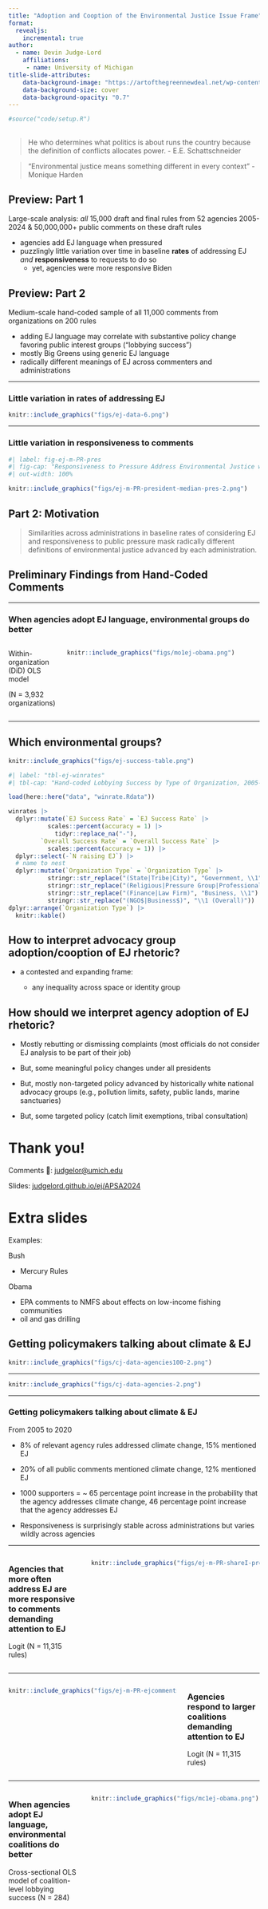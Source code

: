 ```yaml
---
title: "Adoption and Cooption of the Environmental Justice Issue Frame"
format:
  revealjs:
    incremental: true   
author:
  - name: Devin Judge-Lord
    affiliations:  
     - name: University of Michigan
title-slide-attributes:
    data-background-image: "https://artofthegreennewdeal.net/wp-content/uploads/2020/08/climate-justice-jobs-mother-1024x645.jpg"
    data-background-size: cover
    data-background-opacity: "0.7" 
---
```


```r
#source("code/setup.R")
```

## {background-image="https://artofthegreennewdeal.net/wp-content/uploads/2020/08/climate-justice-jobs-mother-1024x645.jpg" background-size="cover" background-opacity=".2"}

> He who determines what politics is about runs the country because the definition of conflicts allocates power. 
- E.E. Schattschneider

> "Environmental justice means something different in every context" - Monique Harden

## Preview: **Part 1**

 Large-scale analysis: *all* 15,000 draft and final rules from 52 agencies 2005-2024 & 50,000,000+ public comments on these draft rules

- agencies add EJ language when pressured
- puzzlingly little variation over time in baseline **rates** of addressing EJ *and* **responsiveness** to requests to do so
  - yet, agencies were more responsive Biden

## Preview: **Part 2** 

Medium-scale hand-coded sample of all 11,000 comments from organizations on 200 rules 

- adding EJ language may correlate with substantive policy change favoring public interest groups ("lobbying success")
- mostly Big Greens using generic EJ language
- radically different meanings of EJ across commenters and administrations 




---

###  Little variation in **rates** of addressing EJ


```r
knitr::include_graphics("figs/ej-data-6.png") 
```

---

###  Little variation in **responsiveness** to comments

```r
#| label: fig-ej-m-PR-pres
#| fig-cap: "Responsiveness to Pressure Address Environmental Justice where the Proposed Rule Did Not Address Environmental Justice"
#| out-width: 100%

knitr::include_graphics("figs/ej-m-PR-president-median-pres-2.png") 

```


## Part 2: Motivation

> Similarities across administrations in baseline rates of considering EJ and responsiveness to public pressure mask radically different definitions of environmental justice advanced by each administration.

<!--
> Future research should assess the relationship between distinct types of EJ claims and corresponding policy changes."
--> 

## Preliminary Findings from Hand-Coded Comments

---

### When agencies adopt EJ language, environmental groups do better

:::: {.columns}  

::: {.column width="20%"}


Within-organization (DiD) OLS model 

(N = 3,932 organizations)

:::

::: {.column width="80%"}

```r
knitr::include_graphics("figs/mo1ej-obama.png")
```
:::

::::

---

## Which environmental groups? 

```r

knitr::include_graphics("figs/ej-success-table.png")

```

```r
#| label: "tbl-ej-winrates"
#| tbl-cap: "Hand-coded Lobbying Success by Type of Organization, 2005-2024"

load(here::here("data", "winrate.Rdata"))

winrates |> 
  dplyr::mutate(`EJ Success Rate` = `EJ Success Rate` |>
           scales::percent(accuracy = 1) |>
             tidyr::replace_na("-"),
         `Overall Success Rate` = `Overall Success Rate` |>
           scales::percent(accuracy = 1)) |> 
  dplyr::select(-`N raising EJ`) |>
  # name to nest
  dplyr::mutate(`Organization Type` = `Organization Type` |> 
           stringr::str_replace("(State|Tribe|City)", "Government, \\1") |> 
           stringr::str_replace("(Religious|Pressure Group|Professional Assn.|University|Environmental Group|Credit Union|Union|Frontline EJ)", "NGO, \\1") |> 
           stringr::str_replace("(Finance|Law Firm)", "Business, \\1") |> 
           stringr::str_replace("(NGO$|Business$)", "\\1 (Overall)")) |> 
dplyr::arrange(`Organization Type`) |> 
  knitr::kable()
```


## How to interpret advocacy group adoption/cooption of EJ rhetoric?

- a contested and expanding frame: 

  - any inequality across space or identity group


## How should we interpret agency adoption of EJ rhetoric? 

- Mostly rebutting or dismissing complaints (most officials do not consider EJ analysis to be part of their job)

- But, some meaningful policy changes under all presidents

- But, mostly non-targeted policy advanced by historically white national advocacy groups (e.g., pollution limits, safety, public lands, marine sanctuaries)

- But, some targeted policy (catch limit exemptions, tribal consultation)


# Thank you! {background-color="white" background-image="https://artofthegreennewdeal.net/wp-content/uploads/2020/08/climate-justice-jobs-mother-1024x645.jpg" background-size="cover" background-opacity=".5"}

Comments 🙏: [judgelor@umich.edu]()


Slides: [judgelord.github.io/ej/APSA2024](https://judgelord.github.io/ej/APSA2024.html)

# Extra slides 

Examples: 

Bush 

- Mercury Rules

Obama

- EPA comments to NMFS about effects on low-income fishing communities 
- oil and gas drilling 



## Getting policymakers talking about climate & EJ

```r
knitr::include_graphics("figs/cj-data-agencies100-2.png")
```

---

```r
knitr::include_graphics("figs/cj-data-agencies-2.png")
```

---

### Getting policymakers talking about climate & EJ

From 2005 to 2020

- 8% of relevant agency rules addressed climate change, 15% mentioned EJ 

- 20% of all public comments mentioned climate change, 12% mentioned EJ 

- 1000 supporters = ~ 65 percentage point increase in the probability that the agency addresses climate change, 46 percentage point increase that the agency addresses EJ 

- Responsiveness is surprisingly stable across administrations but varies wildly across agencies


---

:::: {.columns}  


::: {.column width="30%"}

### Agencies that more often address EJ are more responsive to comments demanding attention to EJ


Logit (N = 11,315 rules)

:::
 
::: {.column width="70%"}

```r

knitr::include_graphics("figs/ej-m-PR-shareI-pres-1.png")

```

:::

::::




---

:::: {.columns}  

::: {.column width="70%"}
```r
knitr::include_graphics("figs/ej-m-PR-ejcomments-agencyFE-pres-1.png")
```

:::

::: {.column width="30%"}

### Agencies respond to larger coalitions demanding attention to EJ

Logit (N = 11,315 rules)

:::

::::

---

:::: {.columns}  

::: {.column width="30%"}

### When agencies adopt EJ language, environmental coalitions do better 

Cross-sectional OLS model of coalition-level lobbying success (N = 284)

:::

::: {.column width="70%"}
```r
knitr::include_graphics("figs/mc1ej-obama.png")
```
:::

::::
